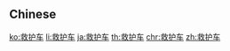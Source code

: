 {{also|救護車}}
==Chinese==
{{zh-see|救護車}}

[[ko:救护车]]
[[li:救护车]]
[[ja:救护车]]
[[th:救护车]]
[[chr:救护车]]
[[zh:救护车]]
